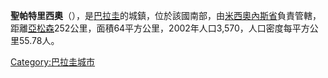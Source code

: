 '''聖帕特里西奧'''（{{lang-es|San Patricio}}），是[[巴拉圭|巴拉圭]]的城鎮，位於該國南部，由[[米西奧內斯省_(巴拉圭)|米西奧內斯省]]負責管轄，距離[[亞松森|亞松森]]252公里，面積64平方公里，2002年人口3,570，人口密度每平方公里55.78人。

{{Paraguay-geo-stub}}
[[Category:巴拉圭城市|Category:巴拉圭城市]]